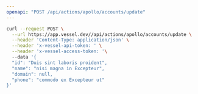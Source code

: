 ```yaml
---
openapi: "POST /api/actions/apollo/accounts/update"
---
```


<RequestExample>

```bash Request
curl --request POST \
  --url https://app.vessel.dev//api/actions/apollo/accounts/update \
  --header 'Content-Type: application/json' \
  --header 'x-vessel-api-token: ' \
  --header 'x-vessel-access-token: '\ 
  --data '{
  "id": "Duis sint laboris proident",
  "name": "nisi magna in Excepteur",
  "domain": null,
  "phone": "commodo ex Excepteur ut"
}'
```

</RequestExample>


      